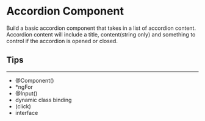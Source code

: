 
<Meta title="100 Angular Challenges/Accordian" />

# Accordion Component

Build a basic accordion component that takes in a list of accordion content. Accordion content will include a title, content(string only) and something to control if the accordion is opened or closed.

## Tips

---

- @Component()
- \*ngFor
- @Input()
- dynamic class binding
- (click)
- interface
